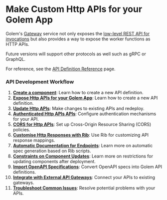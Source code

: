 # Make Custom Http APIs for your Golem App

Golem's [Gateway](/concepts/worker-gateway) service not only exposes the [low-level REST API for invocations](/invoke/http)
but also provides a way to expose the worker functions as HTTP APIs.

Future versions will support other protocols as well such as gRPC or GraphQL.

For reference, see the [API Definition Reference](/http-api-definitions) page.

### API Development Workflow

1. **[Create a component](making-custom-apis/create-simple-component)**: Learn how to create a new API definition.
2. **[Expose Http APIs for your Golem App](making-custom-apis/expose-http-apis)**: Learn how to create a new API definition.
3. **[Update Http APIs](making-custom-apis/update-api-deployment)**: Make changes to existing APIs and redeploy.
4. **[Authenticated Http APIs APIs](making-custom-apis/authentication)**: Configure authentication mechanisms for your API.
5. **[CORS for Http APIs](making-custom-apis/cors)**: Set up Cross-Origin Resource Sharing (CORS) policies.
6. **[Customise Http Responses with Rib](making-custom-apis/rib-in-api-definition)**: Use Rib for customizing API response mappings.
7. **[Automatic Documentation for Endpoints](making-custom-apis/spec-inference)**: Learn more on automatic spec generation based on Rib scripts.
8. **[Constraints on Component Updates](making-custom-apis/component-constraints)**: Learn more on restrictions for updating components after deployment.
9. **[Import OpenAPI Specifications](making-custom-apis/import-openapi-spec)**: Convert OpenAPI specs into Golem API definitions.
10. **[Integrate with External API Gateways](making-custom-apis/external-api-gateways)**: Connect your APIs to existing gateways.
11. **[Troubleshoot Common Issues](making-custom-apis/trouble-shooting)**: Resolve potential problems with your APIs.
